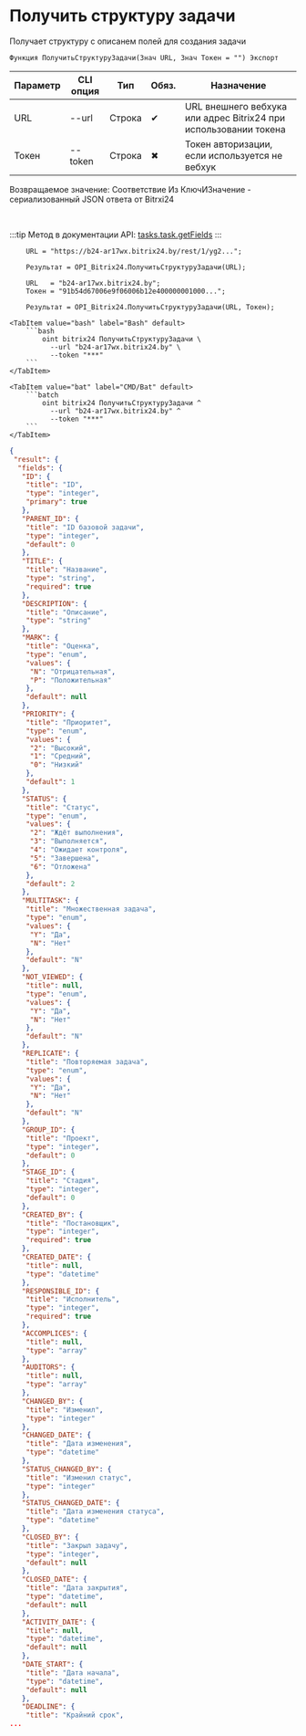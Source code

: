﻿---
sidebar_position: 26
---


# Получить структуру задачи
 Получает структуру с описанем полей для создания задачи



`Функция ПолучитьСтруктуруЗадачи(Знач URL, Знач Токен = "") Экспорт`

  | Параметр | CLI опция | Тип | Обяз. | Назначение |
  |-|-|-|-|-|
  | URL | --url | Строка | &#x2714; | URL внешнего вебхука или адрес Bitrix24 при использовании токена |
  | Токен | --token | Строка | &#x2716; | Токен авторизации, если используется не вебхук |

  
  Возвращаемое значение:   Соответствие Из КлючИЗначение - сериализованный JSON ответа от Bitrxi24

<br/>

:::tip
Метод в документации API: [tasks.task.getFields](https://dev.1c-bitrix.ru/rest_help/tasks/task/tasks/tasks_task_getFields.php)
:::
<br/>


```bsl title="Пример использования для 1С:Предприятие/OneScript"
    URL = "https://b24-ar17wx.bitrix24.by/rest/1/yg2...";

    Результат = OPI_Bitrix24.ПолучитьСтруктуруЗадачи(URL);

    URL   = "b24-ar17wx.bitrix24.by";
    Токен = "91b54d67006e9f06006b12e400000001000...";

    Результат = OPI_Bitrix24.ПолучитьСтруктуруЗадачи(URL, Токен);
```
    

 <Tabs>
  
    <TabItem value="bash" label="Bash" default>
        ```bash
            oint bitrix24 ПолучитьСтруктуруЗадачи \
              --url "b24-ar17wx.bitrix24.by" \
              --token "***"
        ```
    </TabItem>
  
    <TabItem value="bat" label="CMD/Bat" default>
        ```batch
            oint bitrix24 ПолучитьСтруктуруЗадачи ^
              --url "b24-ar17wx.bitrix24.by" ^
              --token "***"
        ```
    </TabItem>
</Tabs>


```json title="Результат"
{
 "result": {
  "fields": {
   "ID": {
    "title": "ID",
    "type": "integer",
    "primary": true
   },
   "PARENT_ID": {
    "title": "ID базовой задачи",
    "type": "integer",
    "default": 0
   },
   "TITLE": {
    "title": "Название",
    "type": "string",
    "required": true
   },
   "DESCRIPTION": {
    "title": "Описание",
    "type": "string"
   },
   "MARK": {
    "title": "Оценка",
    "type": "enum",
    "values": {
     "N": "Отрицательная",
     "P": "Положительная"
    },
    "default": null
   },
   "PRIORITY": {
    "title": "Приоритет",
    "type": "enum",
    "values": {
     "2": "Высокий",
     "1": "Средний",
     "0": "Низкий"
    },
    "default": 1
   },
   "STATUS": {
    "title": "Статус",
    "type": "enum",
    "values": {
     "2": "Ждёт выполнения",
     "3": "Выполняется",
     "4": "Ожидает контроля",
     "5": "Завершена",
     "6": "Отложена"
    },
    "default": 2
   },
   "MULTITASK": {
    "title": "Множественная задача",
    "type": "enum",
    "values": {
     "Y": "Да",
     "N": "Нет"
    },
    "default": "N"
   },
   "NOT_VIEWED": {
    "title": null,
    "type": "enum",
    "values": {
     "Y": "Да",
     "N": "Нет"
    },
    "default": "N"
   },
   "REPLICATE": {
    "title": "Повторяемая задача",
    "type": "enum",
    "values": {
     "Y": "Да",
     "N": "Нет"
    },
    "default": "N"
   },
   "GROUP_ID": {
    "title": "Проект",
    "type": "integer",
    "default": 0
   },
   "STAGE_ID": {
    "title": "Стадия",
    "type": "integer",
    "default": 0
   },
   "CREATED_BY": {
    "title": "Постановщик",
    "type": "integer",
    "required": true
   },
   "CREATED_DATE": {
    "title": null,
    "type": "datetime"
   },
   "RESPONSIBLE_ID": {
    "title": "Исполнитель",
    "type": "integer",
    "required": true
   },
   "ACCOMPLICES": {
    "title": null,
    "type": "array"
   },
   "AUDITORS": {
    "title": null,
    "type": "array"
   },
   "CHANGED_BY": {
    "title": "Изменил",
    "type": "integer"
   },
   "CHANGED_DATE": {
    "title": "Дата изменения",
    "type": "datetime"
   },
   "STATUS_CHANGED_BY": {
    "title": "Изменил статус",
    "type": "integer"
   },
   "STATUS_CHANGED_DATE": {
    "title": "Дата изменения статуса",
    "type": "datetime"
   },
   "CLOSED_BY": {
    "title": "Закрыл задачу",
    "type": "integer",
    "default": null
   },
   "CLOSED_DATE": {
    "title": "Дата закрытия",
    "type": "datetime",
    "default": null
   },
   "ACTIVITY_DATE": {
    "title": null,
    "type": "datetime",
    "default": null
   },
   "DATE_START": {
    "title": "Дата начала",
    "type": "datetime",
    "default": null
   },
   "DEADLINE": {
    "title": "Крайний срок",
...
```

